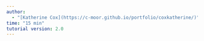 ```yaml
---
author:
  - "[Katherine Cox](https://c-moor.github.io/portfolio/coxkatherine/)"
time: "15 min"
tutorial version: 2.0
---
```

